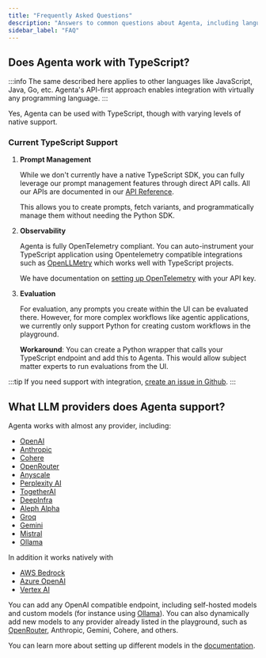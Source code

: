 ```yaml
---
title: "Frequently Asked Questions"
description: "Answers to common questions about Agenta, including language compatibility, features, and integrations"
sidebar_label: "FAQ"
---
```


## Does Agenta work with TypeScript?

:::info
The same described here applies to other languages like JavaScript, Java, Go, etc. Agenta's API-first approach enables integration with virtually any programming language.
:::

Yes, Agenta can be used with TypeScript, though with varying levels of native support.

### Current TypeScript Support

1. **Prompt Management**
   
   While we don't currently have a native TypeScript SDK, you can fully leverage our prompt management features through direct API calls. All our APIs are documented in our [API Reference](/reference/api/variants).
   
   This allows you to create prompts, fetch variants, and programmatically manage them without needing the Python SDK.

2. **Observability**
   
   Agenta is fully OpenTelemetry compliant. You can auto-instrument your TypeScript application using Opentelemetry compatible integrations such as [OpenLLMetry](https://github.com/traceloop/openllmetry-js) which works well with TypeScript projects.
   
   We have documentation on [setting up OpenTelemetry](/observability/opentelemetry#opentelemetry-tracing-without-agenta-sdk) with your API key.

3. **Evaluation**
   
   For evaluation, any prompts you create within the UI can be evaluated there. However, for more complex workflows like agentic applications, we currently only support Python for creating custom workflows in the playground.
   
   **Workaround**: You can create a Python wrapper that calls your TypeScript endpoint and add this to Agenta. This would allow subject matter experts to run evaluations from the UI.


:::tip
If you need support with integration, [create an issue in Github](https://github.com/agenta-ai/agenta/issues).
:::

## What LLM providers does Agenta support?

Agenta works with almost any provider, including:

- [OpenAI](https://openai.com)
- [Anthropic](https://anthropic.com)
- [Cohere](https://cohere.com)
- [OpenRouter](https://openrouter.ai)
- [Anyscale](https://anyscale.com)
- [Perplexity AI](https://perplexity.ai)
- [TogetherAI](https://togetherai.com)
- [DeepInfra](https://deepinfra.com)
- [Aleph Alpha](https://aleph-alpha.com)
- [Groq](https://groq.com)
- [Gemini](https://gemini.com)
- [Mistral](https://mistral.ai)
- [Ollama](https://ollama.com)

In addition it works natively with 
- [AWS Bedrock](https://aws.amazon.com/bedrock/)
- [Azure OpenAI](https://azure.microsoft.com/en-us/products/ai-services/openai-service/)
- [Vertex AI](https://cloud.google.com/vertex-ai)

You can add any OpenAI compatible endpoint, including self-hosted models and custom models (for instance using [Ollama](https://docs.agenta.ai/prompt-engineering/playground/adding-custom-providers#configuring-openai-compatible-endpoints-eg-ollama)).
You can also dynamically add new models to any provider already listed in the playground, such as [OpenRouter](/prompt-engineering/playground/adding-custom-providers#adding-models-to-a-provider-eg-openrouter), Anthropic, Gemini, Cohere, and others.

You can learn more about setting up different models in the [documentation](/prompt-engineering/playground/adding-custom-providers).

